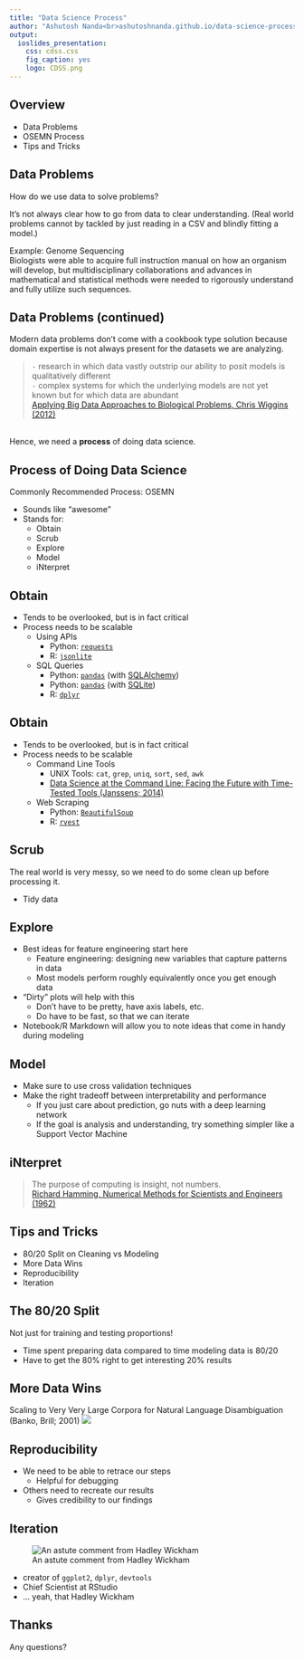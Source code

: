 ```yaml
---
title: "Data Science Process"
author: "Ashutosh Nanda<br>ashutoshnanda.github.io/data-science-process"
output:
  ioslides_presentation:
    css: cdss.css
    fig_caption: yes
    logo: CDSS.png
---
```


## Overview

- Data Problems
- OSEMN Process
- Tips and Tricks

## Data Problems

How do we use data to solve problems?

It's not always clear how to go from data to clear understanding. (Real world problems cannot by tackled by just reading in a CSV and blindly fitting a model.)

Example: Genome Sequencing <br>
Biologists were able to acquire full instruction manual on how an organism will develop, but multidisciplinary collaborations and advances in mathematical and statistical methods were needed to rigorously understand and fully utilize such sequences.

## Data Problems (continued)

Modern data problems don't come with a cookbook type solution because domain expertise is not always present for the datasets we are analyzing. 

> `-` research in which data vastly outstrip our ability to posit models is qualitatively different
> <br>
> `-` complex systems for which the underlying models are not yet known but for which data are abundant
> <br>
> [Applying Big Data Approaches to Biological Problems, Chris Wiggins (2012)](http://engineering.columbia.edu/web/newsletter/fall_2012/applying_big_data_approaches_biological_problems)

<br> Hence, we need a **process** of doing data science.

## Process of Doing Data Science

Commonly Recommended Process: OSEMN

- Sounds like "awesome"
- Stands for:
    + Obtain
    + Scrub
    + Explore
    + Model
    + iNterpret

## Obtain 

- Tends to be overlooked, but is in fact critical
- Process needs to be scalable
    + Using APIs 
        * Python: [`requests`](http://docs.python-requests.org/en/latest/)
        * R: [`jsonlite`](https://cran.r-project.org/web/packages/jsonlite/vignettes/json-apis.html)
    + SQL Queries 
        * Python: [`pandas`](http://pandas.pydata.org/pandas-docs/stable/io.html#sql-queries) (with [SQLAlchemy](http://www.sqlalchemy.org/))
        * Python: [`pandas`](http://www.datacarpentry.org/python-ecology/08-working-with-sql) (with [SQLite](https://www.sqlite.org/))
        * R: [`dplyr`](https://cran.r-project.org/web/packages/dplyr/vignettes/databases.html)
    
## Obtain 
- Tends to be overlooked, but is in fact critical
- Process needs to be scalable
    + Command Line Tools
        * UNIX Tools: `cat`, `grep`, `uniq`, `sort`, `sed`, `awk`
        * [Data Science at the Command Line: Facing the Future with Time-Tested Tools (Janssens; 2014)](http://shop.oreilly.com/product/0636920032823.do)
    + Web Scraping
        * Python: [`BeautifulSoup`](http://web.stanford.edu/~zlotnick/TextAsData/Web_Scraping_with_Beautiful_Soup.html)
        * R: [`rvest`](http://blog.rstudio.org/2014/11/24/rvest-easy-web-scraping-with-r/)

## Scrub 

The real world is very messy, so we need to do some clean up before processing it.

- Tidy data

## Explore

- Best ideas for feature engineering start here
    + Feature engineering: designing new variables that capture patterns in data
    + Most models perform roughly equivalently once you get enough data
- "Dirty" plots will help with this 
    + Don't have to be pretty, have axis labels, etc.
    + Do have to be fast, so that we can iterate
- Notebook/R Markdown will allow you to note ideas that come in handy during modeling

## Model 

- Make sure to use cross validation techniques
- Make the right tradeoff between interpretability and performance
    + If you just care about prediction, go nuts with a deep learning network
    + If the goal is analysis and understanding, try something simpler like a Support Vector Machine

## iNterpret

> The purpose of computing is insight, not numbers.
> <br>
> [Richard Hamming, Numerical Methods for Scientists and Engineers (1962)](http://www-history.mcs.st-and.ac.uk/Extras/HammingReviews.html)

## Tips and Tricks

- 80/20 Split on Cleaning vs Modeling
- More Data Wins
- Reproducibility
- Iteration

## The 80/20 Split
<div class="notes">
Not just for training and testing proportions!
</div>
- Time spent preparing data compared to time modeling data is 80/20
- Have to get the 80% right to get interesting 20% results

## More Data Wins

Scaling to Very Very Large Corpora for
Natural Language Disambiguation (Banko, Brill; 2001)
![](more_data.png)

## Reproducibility

- We need to be able to retrace our steps
    + Helpful for debugging
- Others need to recreate our results
    + Gives credibility to our findings
    
## Iteration

![An astute comment from Hadley Wickham](wickham_comment.png)

- creator of `ggplot2`, `dplyr`, `devtools`
- Chief Scientist at RStudio 
- ... yeah, that Hadley Wickham

## Thanks

Any questions?